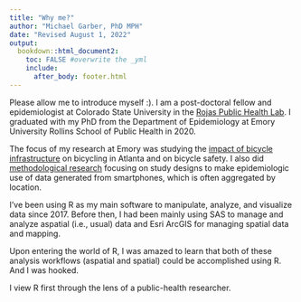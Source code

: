 ```yaml
---
title: "Why me?"
author: "Michael Garber, PhD MPH"
date: "Revised August 1, 2022"
output: 
  bookdown::html_document2:
    toc: FALSE #overwrite the _yml
    include: 
      after_body: footer.html
---
```


Please allow me to introduce myself :). I am a post-doctoral fellow and epidemiologist at Colorado State University in the [Rojas Public Health Lab](https://www.rojaslab.org/). I graduated with my PhD from the Department of Epidemiology at Emory University Rollins School of Public Health in 2020.

The focus of my research at Emory was studying the [impact of bicycle infrastructure](https://journals.lww.com/epidem/Citation/2022/07000/Have_Paved_Trails_and_Protected_Bike_Lanes_Led_to.7.aspx) on bicycling in Atlanta and on bicycle safety. I also did [methodological research](https://journals.lww.com/epidem/Fulltext/2021/01000/At_risk_measure_Sampling_in_Case_Control_Studies.14.aspx) focusing on study designs to make epidemiologic use of data generated from smartphones, which is often aggregated by location.

I've been using R as my main software to manipulate, analyze, and visualize data since 2017. Before then, I had been mainly using SAS to manage and analyze aspatial (i.e., usual) data and Esri ArcGIS for managing spatial data and mapping.

Upon entering the world of R, I was amazed to learn that both of these analysis workflows (aspatial and spatial) could be accomplished using R. And I was hooked.

I view R first through the lens of a public-health researcher.
